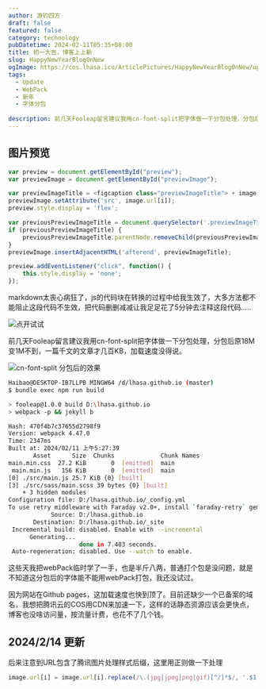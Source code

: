 ```yaml
---
author: 游钓四方
draft: false
featured: false
category: technology
pubDatetime: 2024-02-11T05:35+08:00
title: 初一大吉，博客上上新
slug: HappyNewYearBlogOnNew
ogImage: https://cos.lhasa.icu/ArticlePictures/HappyNewYearBlogOnNew/update.jpg_81
tags:
  - Update
  - WebPack
  - 新年
  - 字体分包
  
description: 前几天Fooleap留言建议我用cn-font-split把字体做一下分包处理，分包后原18M变1M不到...
---
```



## 图片预览

```javascript
var preview = document.getElementById("preview");
var previewImage = document.getElementById("previewImage");

var previewImageTitle = <figcaption class="previewImageTitle"> + image.title[i] + </figcaption>;
previewImage.setAttribute('src', image.url[i]);
preview.style.display = 'flex';

var previousPreviewImageTitle = document.querySelector('.previewImageTitle');
if (previousPreviewImageTitle) {
    previousPreviewImageTitle.parentNode.removeChild(previousPreviewImageTitle);
}
previewImage.insertAdjacentHTML('afterend', previewImageTitle);

preview.addEventListener("click", function() {
    this.style.display = 'none';
});
```

markdown太丧心病狂了，js的代码块在转换的过程中给我生效了，大多方法都不能阻止这段代码不生效，把代码删删减减让我足足花了5分钟去注释这段代码.....

<Img src="MountTaranaki-NewZealand.jpg" alt="点开试试" exif={false} />

前几天Fooleap留言建议我用cn-font-split把字体做一下分包处理，分包后原18M变1M不到，一篇千文的文章才几百KB，加载速度没得说。

<Img src="cn-font-splitfenbao.png" alt="cn-font-split 分包后的效果" exif={false} />

```bash
Haibao@DESKTOP-IB7LLPB MINGW64 /d/lhasa.github.io (master)
$ bundle exec npm run build

> fooleap@1.0.0 build D:\lhasa.github.io
> webpack -p && jekyll b

Hash: 470f4b7c37655d2798f9
Version: webpack 4.47.0
Time: 2347ms
Built at: 2024/02/11 上午5:27:39
       Asset      Size  Chunks             Chunk Names
main.min.css  27.2 KiB       0  [emitted]  main
 main.min.js   156 KiB       0  [emitted]  main
[0] ./src/main.js 25.7 KiB {0} [built]
[3] ./src/sass/main.scss 39 bytes {0} [built]
    + 3 hidden modules
Configuration file: D:/lhasa.github.io/_config.yml
To use retry middleware with Faraday v2.0+, install `faraday-retry` gem
            Source: D:/lhasa.github.io
       Destination: D:/lhasa.github.io/_site
 Incremental build: disabled. Enable with --incremental
      Generating...
                    done in 7.403 seconds.
 Auto-regeneration: disabled. Use --watch to enable.
```

这些天我把webPack临时学了一手，也是半斤八两，普通打个包是没问题，就是不知道这分包后的字体能不能用webPack打包，我还没试过。

因为网站在Github pages，这加载速度也快到顶了。目前还缺少一个已备案的域名，我想把腾讯云的COS用CDN来加速一下，这样的话静态资源应该会更快点，博客也没啥访问量，按流量计费，也花不了几个钱。


## 2024/2/14 更新
后来注意到URL包含了腾讯图片处理样式后缀，这里用正则做一下处理

```javascript
image.url[i] = image.url[i].replace(/\.(jpg|jpeg|png|gif)[^/]*$/, '.$1');
```